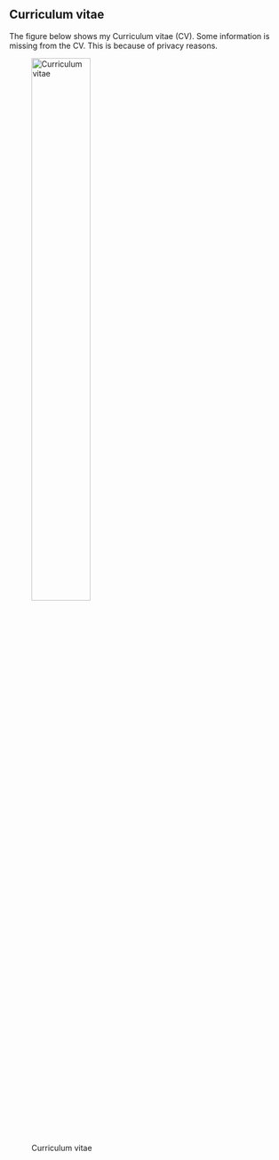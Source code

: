 <div style="text-align: left">
# Curriculum vitae
The figure below shows my Curriculum vitae (CV). Some information is missing from the CV. This is because of privacy reasons. 

![Curriculum vitae](./Images/CV_image.png){ width=50%}
</div>